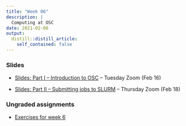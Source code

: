 ```yaml
---
title: "Week 06"
description: |
  Computing at OSC
date: 2021-02-08
output:
  distill::distill_article:
    self_contained: false
---
```


### Slides

- [Slides: Part I -- Introduction to OSC](slides/06-1_OSC.html) -- Tuesday Zoom (Feb 16)

- [Slides: Part II -- Submitting jobs to SLURM](slides/06-2_SLURM.html) -- Thursday Zoom (Feb 18)

### Ungraded assignments

- [Exercises for week 6](../../w06_exercises.html)
